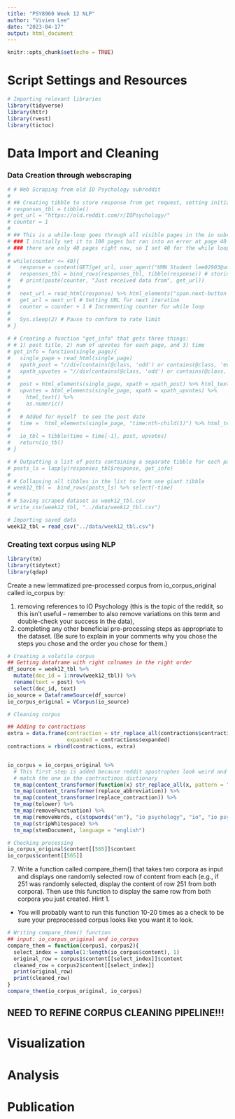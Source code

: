 ```yaml
---
title: "PSY8960 Week 12 NLP"
author: "Vivien Lee"
date: "2023-04-17"
output: html_document
---
```


```r
knitr::opts_chunk$set(echo = TRUE)
```

# Script Settings and Resources
```r
# Importing relevant libraries 
library(tidyverse)
library(httr)
library(rvest)
library(tictoc)
```

# Data Import and Cleaning

### Data Creation through webscraping
```r
# # Web Scraping from old IO Psychology subreddit 
# 
# ## Creating tibble to store response from get request, setting initial URL and counter
# responses_tbl = tibble() 
# get_url = "https://old.reddit.com/r/IOPsychology/"
# counter = 1 
# 
# ## This is a while-loop goes through all visible pages in the io subreddit 
# ### I initially set it to 100 pages but ran into an error at page 40 because 
# ### there are only 40 pages right now, so I set 40 for the while loop 
# 
# while(counter <= 40){
#   response = content(GET(get_url, user_agent("UMN Student lee02903@umn.edu")), as = "text")
#   responses_tbl = bind_rows(responses_tbl, tibble(response)) # storing get response to tibble
#   # print(paste(counter, "Just received data from", get_url))
#   
#   next_url = read_html(response) %>% html_elements("span.next-button a") %>% html_attr("href")
#   get_url = next_url # Setting URL for next iteration
#   counter = counter + 1 # Incrementing counter for while loop
#   
#   Sys.sleep(2) # Pause to conform to rate limit
# }
```

```r
# # Creating a function "get_info" that gets three things:
# # 1) post title, 2) num of upvotes for each page, and 3) time
# get_info = function(single_page){
#   single_page = read_html(single_page)
#   xpath_post = "//div[contains(@class, 'odd') or contains(@class, 'even')]//a[contains(@class, 'title may-blank')]"
#   xpath_upvotes = "//div[contains(@class, 'odd') or contains(@class, 'even')]//div[@class = 'score unvoted']"
#   
#   post = html_elements(single_page, xpath = xpath_post) %>% html_text()
#   upvotes = html_elements(single_page, xpath = xpath_upvotes) %>% 
#     html_text() %>% 
#     as.numeric() 
#   
#   # Added for myself  to see the post date
#   time =  html_elements(single_page, "time:nth-child(1)") %>% html_text() 
#   
#   io_tbl = tibble(time = time[-1], post, upvotes)
#   return(io_tbl)
# }
```

```r
# # Outputting a list of posts containing a separate tibble for each page
# posts_ls = lapply(responses_tbl$response, get_info)
# 
# # Collapsing all tibbles in the list to form one giant tibble
# week12_tbl =  bind_rows(posts_ls) %>% select(-time)
# 
# # Saving scraped dataset as week12_tbl.csv
# write_csv(week12_tbl, "../data/week12_tbl.csv")
```

```r
# Importing saved data 
week12_tbl = read_csv("../data/week12_tbl.csv")
```
\n

### Creating text corpus using NLP
```r
library(tm)
library(tidytext)
library(qdap)
```

Create a new lemmatized pre-processed corpus from io_corpus_original called io_corpus by:

1. removing references to IO Psychology (this is the topic of the reddit, so this isn’t useful – remember to also remove variations on this term and double-check your success in the data),
2. completing any other beneficial pre-processing steps as appropriate to the dataset.
(Be sure to explain in your comments why you chose the steps you chose and the order you chose for them.)
```r
# Creating a volatile corpus 
## Getting dataframe with right colnames in the right order
df_source = week12_tbl %>% 
  mutate(doc_id = 1:nrow(week12_tbl)) %>%
  rename(text = post) %>% 
  select(doc_id, text)
io_source = DataframeSource(df_source)
io_corpus_original = VCorpus(io_source)
```

```r
# Cleaning corpus 

## Adding to contractions 
extra = data.frame(contraction = str_replace_all(contractions$contraction, "'", "’"),
                   expanded = contractions$expanded)
contractions = rbind(contractions, extra)


io_corpus = io_corpus_original %>%
  # This first step is added because reddit apostrophes look weird and don't 
  # match the one in the contractinos dictionary
  tm_map(content_transformer(function(x) str_replace_all(x, pattern = "\\’", replacement = "\\'"))) %>%
  tm_map(content_transformer(replace_abbreviation)) %>% 
  tm_map(content_transformer(replace_contraction)) %>% 
  tm_map(tolower) %>%
  tm_map(removePunctuation) %>%
  tm_map(removeWords, c(stopwords("en"), "io psychology", "io", "io psych", "io psyc")) %>%
  tm_map(stripWhitespace) %>%
  tm_map(stemDocument, language = "english")
```

```r
# Checking processing
io_corpus_original$content[[565]]$content
io_corpus$content[[565]]
```

7. Write a function called compare_them() that takes two corpora as input and displays one randomly selected row of content from each (e.g., if 251 was randomly selected, display the content of row 251 from both corpora). Then use this function to display the same row from both corpora you just created.
Hint 1. 
- You will probably want to run this function 10-20 times as a check to be sure your preprocessed corpus looks like you want it to look.
```r
# Writing compare_them() function 
## input: io_corpus_original and io_corpus
compare_them = function(corpus1, corpus2){
  select_index = sample(1:length(io_corpus$content), 1)
  original_row = corpus1$content[[select_index]]$content
  cleaned_row = corpus2$content[[select_index]]
  print(original_row)
  print(cleaned_row)
}
compare_them(io_corpus_original, io_corpus)
```
## NEED TO REFINE CORPUS CLEANING PIPELINE!!!



# Visualization
# Analysis
# Publication